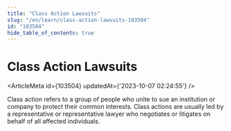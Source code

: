 ```yaml
---
title: "Class Action Lawsuits"
slug: "/en/learn/class-action-lawsuits-103504"
id: "103504"
hide_table_of_contents: true
---
```



# Class Action Lawsuits

<ArticleMeta id={103504} updatedAt={'2023-10-07 02:24:55'} />
<div className='border-solid border-b border-t-0 my-4 border-[var(--ifm-color-gray-300)]' />

Class action refers to a group of people who unite to sue an institution or company to protect their common interests. Class actions are usually led by a representative or representative lawyer who negotiates or litigates on behalf of all affected individuals.
